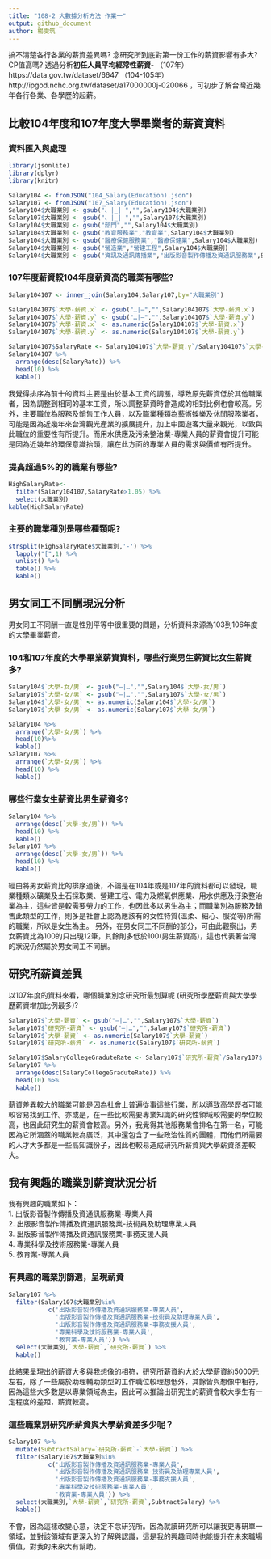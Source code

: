 ```yaml
---
title: "108-2 大數據分析方法 作業一"
output: github_document
author: 楊雯筑
---
```


搞不清楚各行各業的薪資差異嗎? 念研究所到底對第一份工作的薪資影響有多大? CP值高嗎? 透過分析**初任人員平均經常性薪資**- （107年）https://data.gov.tw/dataset/6647 （104-105年）http://ipgod.nchc.org.tw/dataset/a17000000j-020066 ，可初步了解台灣近幾年各行各業、各學歷的起薪。

## 比較104年度和107年度大學畢業者的薪資資料

### 資料匯入與處理
```r
library(jsonlite)
library(dplyr)
library(knitr)

Salary104 <- fromJSON("104_Salary(Education).json")
Salary107 <- fromJSON("107_Salary(Education).json")
Salary104$大職業別 <- gsub("、|_| ","",Salary104$大職業別)
Salary107$大職業別 <- gsub("、|_| ","",Salary107$大職業別)
Salary104$大職業別 <- gsub("部門","",Salary104$大職業別)
Salary104$大職業別 <- gsub("教育服務業","教育業",Salary104$大職業別)
Salary104$大職業別 <- gsub("醫療保健服務業","醫療保健業",Salary104$大職業別)
Salary104$大職業別 <- gsub("營造業","營建工程",Salary104$大職業別)
Salary104$大職業別 <- gsub("資訊及通訊傳播業","出版影音製作傳播及資通訊服務業",Salary104$大職業別)
```

### 107年度薪資較104年度薪資高的職業有哪些? 
```r
Salary104107 <- inner_join(Salary104,Salary107,by="大職業別")

Salary104107$`大學-薪資.x` <- gsub("…|—","",Salary104107$`大學-薪資.x`)
Salary104107$`大學-薪資.y` <- gsub("…|—","",Salary104107$`大學-薪資.y`)
Salary104107$`大學-薪資.x` <- as.numeric(Salary104107$`大學-薪資.x`)
Salary104107$`大學-薪資.y` <- as.numeric(Salary104107$`大學-薪資.y`)

Salary104107$SalaryRate <- Salary104107$`大學-薪資.y`/Salary104107$`大學-薪資.x`
Salary104107 %>%
  arrange(desc(SalaryRate)) %>% 
  head(10) %>%
  kable()
```
    
我覺得排序為前十的資料主要是由於基本工資的調漲，導致原先薪資低於其他職業者，因為調整到相同的基本工資，所以調整薪資時會造成的相對比例也會較高。另外，主要職位為服務及銷售工作人員，以及職業種類為藝術娛樂及休閒服務業者，可能是因為近幾年來台灣觀光產業的擴展提升，加上中國遊客大量來觀光，以致與此職位的重要性有所提升。而用水供應及污染整治業-專業人員的薪資會提升可能是因為近幾年的環保意識抬頭，讓在此方面的專業人員的需求與價值有所提升。
    
### 提高超過5%的的職業有哪些? 
```r
HighSalaryRate<-
  filter(Salary104107,SalaryRate>1.05) %>% 
  select(大職業別)
kable(HighSalaryRate)
```

### 主要的職業種別是哪些種類呢?
```r
strsplit(HighSalaryRate$大職業別,'-') %>%
  lapply("[",1) %>%
  unlist() %>%
  table() %>%
  kable()
```

## 男女同工不同酬現況分析

男女同工不同酬一直是性別平等中很重要的問題，分析資料來源為103到106年度的大學畢業薪資。

### 104和107年度的大學畢業薪資資料，哪些行業男生薪資比女生薪資多?
```r
Salary104$`大學-女/男` <- gsub("—|…","",Salary104$`大學-女/男`)
Salary107$`大學-女/男` <- gsub("—|…","",Salary107$`大學-女/男`)
Salary104$`大學-女/男` <- as.numeric(Salary104$`大學-女/男`)
Salary107$`大學-女/男` <- as.numeric(Salary107$`大學-女/男`)

Salary104 %>% 
  arrange(`大學-女/男`) %>% 
  head(10)%>%
  kable()
Salary107 %>% 
  arrange(`大學-女/男`) %>% 
  head(10) %>%
  kable()
```

### 哪些行業女生薪資比男生薪資多? 

```r
Salary104 %>% 
  arrange(desc(`大學-女/男`)) %>% 
  head(10) %>%
  kable()
Salary107 %>% 
  arrange(desc(`大學-女/男`)) %>% 
  head(10) %>%
  kable()
```

經由將男女薪資比的排序過後，不論是在104年或是107年的資料都可以發現，職業種類以礦業及土石採取業、營建工程、電力及燃氣供應業、用水供應及汙染整治業為主，這些皆是較需要勞力的工作，也因此多以男生為主；而職業別為服務及銷售此類型的工作，則多是社會上認為應該有的女性特質(溫柔、細心、服從等)所需的職業，所以是女生為主。
另外，在男女同工不同酬的部分，可由此觀察出，男女薪資比為100的只出現12筆，其餘則多低於100(男生薪資高)，這也代表著台灣的狀況仍然屬於男女同工不同酬。

## 研究所薪資差異

以107年度的資料來看，哪個職業別念研究所最划算呢 (研究所學歷薪資與大學學歷薪資增加比例最多)?
 
```r
Salary107$`大學-薪資` <- gsub("—|…","",Salary107$`大學-薪資`)
Salary107$`研究所-薪資` <- gsub("—|…","",Salary107$`研究所-薪資`)
Salary107$`大學-薪資` <- as.numeric(Salary107$`大學-薪資`)
Salary107$`研究所-薪資` <- as.numeric(Salary107$`研究所-薪資`)

Salary107$SalaryCollegeGraduteRate <- Salary107$`研究所-薪資`/Salary107$`大學-薪資` 
Salary107 %>%
  arrange(desc(SalaryCollegeGraduteRate)) %>% 
  head(10) %>%
  kable()
```

薪資差異較大的職業可能是因為社會上普遍從事這些行業，所以導致高學歷者可能較容易找到工作。亦或是，在一些比較需要專業知識的研究性領域較需要的學位較高，也因此研究生的薪資會較高。另外，我覺得其他服務業會排名在第一名，可能因為它所涵蓋的職業較為廣泛，其中還包含了一些政治性質的團體，而他們所需要的人才大多都是一些高知識份子，因此也較易造成研究所薪資與大學薪資落差較大。

## 我有興趣的職業別薪資狀況分析

我有興趣的職業如下：<br/>
1. 出版影音製作傳播及資通訊服務業-專業人員<br/>
2. 出版影音製作傳播及資通訊服務業-技術員及助理專業人員<br/>
3. 出版影音製作傳播及資通訊服務業-事務支援人員<br/>
4. 專業科學及技術服務業-專業人員<br/>
5. 教育業-專業人員
             
### 有興趣的職業別篩選，呈現薪資
```r
Salary107 %>%
  filter(Salary107$大職業別%in%
           c('出版影音製作傳播及資通訊服務業-專業人員',
             '出版影音製作傳播及資通訊服務業-技術員及助理專業人員',
             '出版影音製作傳播及資通訊服務業-事務支援人員',
             '專業科學及技術服務業-專業人員',
             '教育業-專業人員')) %>%
  select(大職業別,`大學-薪資`,`研究所-薪資`) %>%
  kable()
```

此結果呈現出的薪資大多與我想像的相符，研究所薪資約大於大學薪資約5000元左右，除了一些屬於助理輔助類型的工作職位較理想低外，其餘皆與想像中相符，因為這些大多數是以專業領域為主，因此可以推論出研究生的薪資會較大學生有一定程度的差距，薪資較高。

### 這些職業別研究所薪資與大學薪資差多少呢？
```r
Salary107 %>%
  mutate(SubtractSalary=`研究所-薪資`-`大學-薪資`) %>%
  filter(Salary107$大職業別%in%
           c('出版影音製作傳播及資通訊服務業-專業人員',
             '出版影音製作傳播及資通訊服務業-技術員及助理專業人員',
             '出版影音製作傳播及資通訊服務業-事務支援人員',
             '專業科學及技術服務業-專業人員',
             '教育業-專業人員')) %>%
  select(大職業別,`大學-薪資`,`研究所-薪資`,SubtractSalary) %>%
  kable()
```

不會，因為這樣改變心意，決定不念研究所。因為就讀研究所可以讓我更專研單一領域，並對該領域有更深入的了解與認識，這是我的興趣同時也能提升在未來職場價值，對我的未來大有幫助。